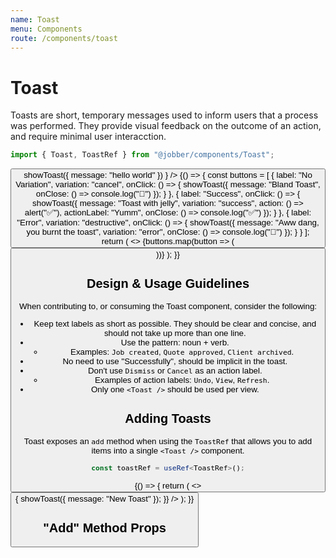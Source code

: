 ```yaml
---
name: Toast
menu: Components
route: /components/toast
---
```



# Toast

<ComponentStatus stage="ready" responsive="no" accessible="no" />

Toasts are short, temporary messages used to inform users that a process was
performed. They provide visual feedback on the outcome of an action, and require
minimal user interacction.

```ts
import { Toast, ToastRef } from "@jobber/components/Toast";
```

<Playground>
  <Button
    label="show toast"
    onClick={() =>
      showToast({
        message: "hello world"
      })
    }
  />
</Playground>

<Playground>
  {() => {
    const buttons = [
      {
        label: "No Variation",
        variation: "cancel",
        onClick: () => {
          showToast({
            message: "Bland Toast",
            onClose: () => console.log("🍞")
          });
        }
      },
      {
        label: "Success",
        onClick: () => {
          showToast({
            message: "Toast with jelly",
            variation: "success",
            action: () => alert("✅"),
            actionLabel: "Yumm",
            onClose: () => console.log("✅")
          });
        }
      },
      {
        label: "Error",
        variation: "destructive",
        onClick: () => {
          showToast({
            message: "Aww dang, you burnt the toast",
            variation: "error",
            onClose: () => console.log("🚨")
          });
        }
      }
    ];
    return (
      <>
        {buttons.map(button => (
          <Button key={button.label} {...button} />
        ))}
      </>
    );
  }}
</Playground>

## Design & Usage Guidelines

When contributing to, or consuming the Toast component, consider the following:

- Keep text labels as short as possible. They should be clear and concise, and
  should not take up more than one line.
- Use the pattern: noun + verb.
  - Examples: `Job created`, `Quote approved`, `Client archived`.
- No need to use "Successfully", should be implicit in the toast.
- Don't use `Dismiss` or `Cancel` as an action label.
  - Examples of action labels: `Undo`, `View`, `Refresh`.
- Only one `<Toast />` should be used per view.

## Adding Toasts

Toast exposes an `add` method when using the `ToastRef` that allows you to add
items into a single `<Toast />` component.

```ts
const toastRef = useRef<ToastRef>();
```

<Playground>
  {() => {
    return (
      <>
        <Button
          label="Add Toast"
          onClick={() => {
            showToast({
              message: "New Toast"
            });
          }}
        />
      </>
    );
  }}
</Playground>

## "Add" Method Props

<Props of={Slice} />
